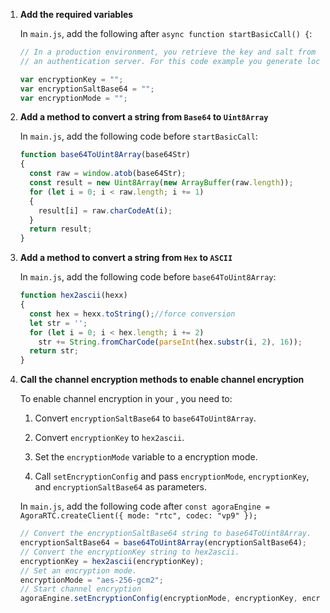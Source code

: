 <PlatformWrapper platform="web">
        
1.  **Add the required variables**

    In `main.js`, add the following after `async function startBasicCall() {`:

    ``` javascript
    // In a production environment, you retrieve the key and salt from
    // an authentication server. For this code example you generate locally.

    var encryptionKey = "";
    var encryptionSaltBase64 = "";
    var encryptionMode = "";
    ```

2.  **Add a method to convert a string from `Base64` to `Uint8Array`**

    In `main.js`, add the following code before `startBasicCall`:

    ``` javascript
    function base64ToUint8Array(base64Str)
    {
      const raw = window.atob(base64Str);
      const result = new Uint8Array(new ArrayBuffer(raw.length));
      for (let i = 0; i < raw.length; i += 1)
      {
        result[i] = raw.charCodeAt(i);
      }
      return result;
    }
    ```

3.  **Add a method to convert a string from `Hex` to `ASCII`**

    In `main.js`, add the following code before `base64ToUint8Array`:

    ``` javascript
    function hex2ascii(hexx)
    {
      const hex = hexx.toString();//force conversion
      let str = '';
      for (let i = 0; i < hex.length; i += 2)
        str += String.fromCharCode(parseInt(hex.substr(i, 2), 16));
      return str;
    }
    ```

4.  **Call the channel encryption methods to enable channel encryption**

    To enable channel encryption in your <Vpl k="CLIENT" />, you need to:

    1.  Convert `encryptionSaltBase64` to `base64ToUint8Array`.

    2.  Convert `encryptionKey` to `hex2ascii`.

    3.  Set the `encryptionMode` variable to a encryption mode.

    4.  Call `setEncryptionConfig` and pass `encryptionMode`, `encryptionKey`, and `encryptionSaltBase64` as parameters.

    In `main.js`, add the following code after `const agoraEngine = AgoraRTC.createClient({ mode: "rtc", codec: "vp9" });`

    ``` javascript
    // Convert the encryptionSaltBase64 string to base64ToUint8Array.
    encryptionSaltBase64 = base64ToUint8Array(encryptionSaltBase64);
    // Convert the encryptionKey string to hex2ascii.
    encryptionKey = hex2ascii(encryptionKey);
    // Set an encryption mode.
    encryptionMode = "aes-256-gcm2";
    // Start channel encryption
    agoraEngine.setEncryptionConfig(encryptionMode, encryptionKey, encryptionSaltBase64);
    ```
</PlatformWrapper>
